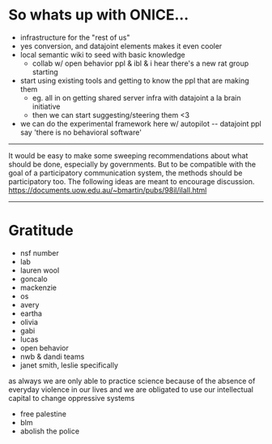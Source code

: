 # So whats up with ONICE...

* infrastructure for the "rest of us"
* yes conversion, and datajoint elements makes it even cooler
* local semantic wiki to seed with basic knowledge
  * collab w/ open behavior ppl & ibl & i hear there's a new rat group starting
* start using existing tools and getting to know the ppl that are making them
  - eg. all in on getting shared server infra with datajoint a la brain initiative
  - then we can start suggesting/steering them <3
* we can do the experimental framework here w/ autopilot -- datajoint ppl say 'there is no behavioral software'


---


It would be easy to make some sweeping recommendations about what should be done, especially by governments. But to be compatible with the goal of a participatory communication system, the methods should be participatory too. The following ideas are meant to encourage discussion.
https://documents.uow.edu.au/~bmartin/pubs/98il/ilall.html

---

# Gratitude

* nsf number
* lab
* lauren wool
* goncalo
* mackenzie
* os
* avery
* eartha
* olivia
* gabi
* lucas
* open behavior
* nwb & dandi teams
* janet smith, leslie specifically

as always we are only able to practice science because of the absence of
everyday violence in our lives and we are obligated to use our
intellectual capital to change oppressive systems
* free palestine
* blm
* abolish the police
